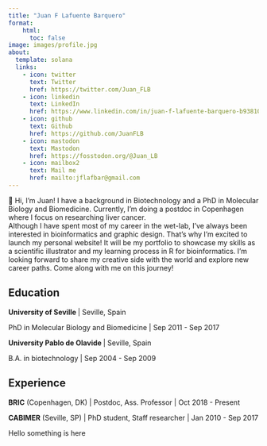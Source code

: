 ```yaml
---
title: "Juan F Lafuente Barquero"
format:
    html:
      toc: false
image: images/profile.jpg
about: 
  template: solana
  links: 
    - icon: twitter
      text: Twitter
      href: https://twitter.com/Juan_FLB
    - icon: linkedin
      text: LinkedIn
      href: https://www.linkedin.com/in/juan-f-lafuente-barquero-b93810153/  
    - icon: github
      text: Github
      href: https://github.com/JuanFLB  
    - icon: mastodon
      text: Mastodon
      href: https://fosstodon.org/@Juan_LB
    - icon: mailbox2
      text: Mail me
      href: mailto:jflafbar@gmail.com
---
```


👋 Hi, I'm Juan! I have a background in Biotechnology and a PhD in Molecular Biology and Biomedicine. Currently, I'm doing a postdoc in Copenhagen where I focus on researching liver cancer.  
Although I have spent most of my career in the wet-lab, I've always been interested in bioinformatics and graphic design. That's why I'm excited to launch my personal website! It will be my portfolio to showcase my skills as a scientific illustrator and my learning process in R for bioinformatics. I'm looking forward to share my creative side with the world and explore new career paths. Come along with me on this journey!

## Education

**University of Seville **| Seville, Spain

PhD in Molecular Biology and Biomedicine | Sep 2011 - Sep 2017

**University Pablo de Olavide **| Seville, Spain

B.A. in biotechnology | Sep 2004 - Sep 2009

## Experience

**BRIC** (Copenhagen, DK) | Postdoc, Ass. Professor | Oct 2018 - Present

**CABIMER** (Seville, SP) | PhD student, Staff researcher | Jan 2010 - Sep 2017

<div> Hello something is here </div>
